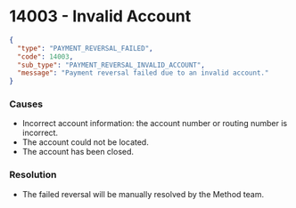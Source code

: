 # 14003 - Invalid Account

```json
{
  "type": "PAYMENT_REVERSAL_FAILED",
  "code": 14003,
  "sub_type": "PAYMENT_REVERSAL_INVALID_ACCOUNT",
  "message": "Payment reversal failed due to an invalid account."
}
```

### Causes
- Incorrect account information: the account number or routing number is incorrect.
- The account could not be located.
- The account has been closed.

### Resolution
- The failed reversal will be manually resolved by the Method team.
